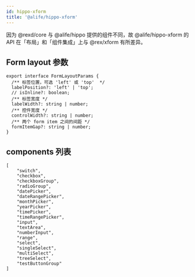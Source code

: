 ```yaml
---
id: hippo-xform
title: '@alife/hippo-xform'
---
```


因为 @rexd/core 与 @alife/hippo 提供的组件不同，故 @alife/hippo-xform 的 API 在「布局」和「组件集成」上与 @rex/xform 有所差异。

## Form layout 参数

```tsx
export interface FormLayoutParams {
  /** 标签位置，可选 'left' 或 'top'  */
  labelPosition?: 'left' | 'top';
  // isInline?: boolean;
  /** 标签宽度 */
  labelWidth?: string | number;
  /** 控件宽度 */
  controlWidth?: string | number;
  /** 两个 form item 之间的间距 */
  formItemGap?: string | number;
}
```

## components 列表

```
[
    "switch",
    "checkbox",
    "checkboxGroup",
    "radioGroup",
    "datePicker",
    "dateRangePicker",
    "monthPicker",
    "yearPicker",
    "timePicker",
    "timeRangePicker",
    "input",
    "textArea",
    "numberInput",
    "range",
    "select",
    "singleSelect",
    "multiSelect",
    "treeSelect",
    "testButtonGroup"
]
```
